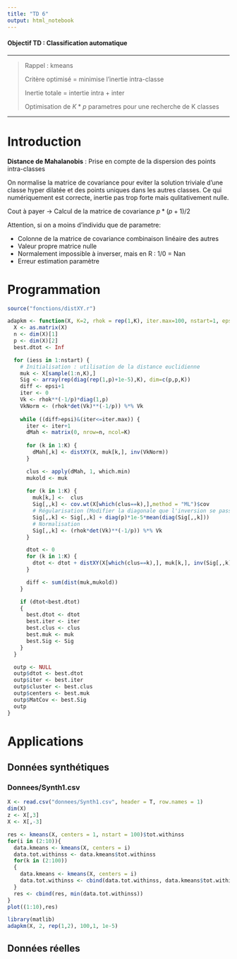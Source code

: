 ```yaml
---
title: "TD 6"
output: html_notebook
---
```


#### Objectif TD : Classification automatique

***

>Rappel : 
> kmeans 
>
> Critère optimisé = minimise l'inertie intra-classe
>
> Inertie totale = intertie intra + inter
>
> Optimisation de $K*p$ parametres pour une recherche de K classes

***

# Introduction 

**Distance de Mahalanobis** : Prise en compte de la dispersion des points intra-classes 

On normalise la matrice de covariance pour eviter la solution triviale d'une classe hyper dilatée et des points uniques dans les autres classes. Ce qui numériquement est correcte, inertie pas trop forte mais qulitativement nulle. 

Cout à payer $\rightarrow$ Calcul de la matrice de covariance $p*(p+1)/2$ 

Attention, si on a moins d'individu que de parametre: 

* Colonne de la matrice de covariance combinaison linéaire des autres
* Valeur propre matrice nulle
* Normalement impossible à inverser, mais en R : 1/0 = Nan 
* Erreur estimation paramètre

# Programmation 

```r
source("fonctions/distXY.r")

adapkm <- function(X, K=2, rhok = rep(1,K), iter.max=100, nstart=1, epsi=1e-5) {
  X <- as.matrix(X)
  n <- dim(X)[1]
  p <- dim(X)[2]
  best.dtot <- Inf

  for (iess in 1:nstart) {
    # Initialisation : utilisation de la distance euclidienne 
    muk <- X[sample(1:n,K),]
    Sig <- array(rep(diag(rep(1,p)+1e-5),K), dim=c(p,p,K))
    diff <- epsi+1
    iter <- 0
    Vk <- rhok**(-1/p)*diag(1,p)
    VkNorm <- (rhok*det(Vk)**(-1/p)) %*% Vk
    
    while ((diff>epsi)&(iter<=iter.max)) {
      iter <- iter+1
      dMah <- matrix(0, nrow=n, ncol=K)
      
      for (k in 1:K) {
        dMah[,k] <- distXY(X, muk[k,], inv(VkNorm))
      }

      clus <- apply(dMah, 1, which.min)
      mukold <- muk
        
      for (k in 1:K) {
        muk[k,] <-  clus
        Sig[,,k] <- cov.wt(X[which(clus==k),],method = "ML")$cov
        # Régularisation (Modifier la diagonale que l'inversion se passe dans la meilleur des conditions)
        Sig[,,k] <- Sig[,,k] + diag(p)*1e-5*mean(diag(Sig[,,k]))
        # Normalisation 
        Sig[,,k] <- (rhok*det(Vk)**(-1/p)) %*% Vk
      }

      dtot <- 0
      for (k in 1:K) {
        dtot <- dtot + distXY(X[which(clus==k),], muk[k,], inv(Sig[,,k]))
      }

      diff <- sum(dist(muk,mukold))
    }

    if (dtot<best.dtot)
    {
      best.dtot <- dtot
      best.iter <- iter
      best.clus <- clus
      best.muk <- muk
      best.Sig <- Sig
    }
  }

  outp <- NULL
  outp$dtot <- best.dtot
  outp$iter <- best.iter
  outp$cluster <- best.clus
  outp$centers <- best.muk
  outp$MatCov <- best.Sig
  outp
}
```

# Applications

## Données synthétiques 

### Donnees/Synth1.csv
```r
X <- read.csv("donnees/Synth1.csv", header = T, row.names = 1)
dim(X)
z <- X[,3]
X <- X[,-3]

res <- kmeans(X, centers = 1, nstart = 100)$tot.withinss
for(i in (2:10)){
  data.kmeans <- kmeans(X, centers = i)
  data.tot.withinss <- data.kmeans$tot.withinss
  for(k in (2:100))
  {
    data.kmeans <- kmeans(X, centers = i)
    data.tot.withinss <- cbind(data.tot.withinss, data.kmeans$tot.withinss)
  }
  res <- cbind(res, min(data.tot.withinss))
}
plot((1:10),res)
```
```r
library(matlib)
adapkm(X, 2, rep(1,2), 100,1, 1e-5)
```

## Données réelles 

```r

```


